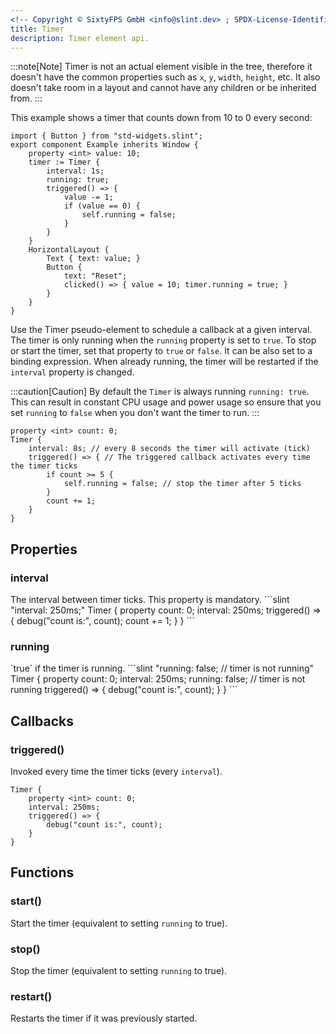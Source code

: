```yaml
---
<!-- Copyright © SixtyFPS GmbH <info@slint.dev> ; SPDX-License-Identifier: MIT -->
title: Timer
description: Timer element api.
---
```


:::note[Note]
Timer is not an actual element visible in the tree, therefore it doesn't have the common properties such as `x`, `y`, `width`, `height`, etc. It also doesn't take room in a layout and cannot have any children or be inherited from.
:::

This example shows a timer that counts down from 10 to 0 every second:

```slint playground
import { Button } from "std-widgets.slint";
export component Example inherits Window {
    property <int> value: 10;
    timer := Timer {
        interval: 1s;
        running: true;
        triggered() => {
            value -= 1;
            if (value == 0) {
                self.running = false;
            }
        }
    }
    HorizontalLayout {
        Text { text: value; }
        Button {
            text: "Reset";
            clicked() => { value = 10; timer.running = true; }
        }
    }
}
```



Use the Timer pseudo-element to schedule a callback at a given interval.
The timer is only running when the `running` property is set to `true`. To stop or start the timer, set that property to `true` or `false`.
It can be also set to a binding expression.
When already running, the timer will be restarted if the `interval` property is changed.

:::caution[Caution]
By default the `Timer` is always running `running: true`. This can result in constant CPU usage and
power usage so ensure that you set `running` to `false` when you don't want the timer to run.
:::

```slint
property <int> count: 0;
Timer {
    interval: 8s; // every 8 seconds the timer will activate (tick)
    triggered() => { // The triggered callback activates every time the timer ticks
        if count >= 5 {
            self.running = false; // stop the timer after 5 ticks
        }
        count += 1;
    }
}
```

## Properties

### interval
<SlintProperty propName="interval" typeName="duration">
The interval between timer ticks. This property is mandatory.
```slint "interval: 250ms;"
Timer {
    property <int> count: 0;
    interval: 250ms;
    triggered() => {
        debug("count is:", count);
        count += 1;
    }
}
```
</SlintProperty>

### running
<SlintProperty propName="running" typeName="bool" defaultValue="true">
`true` if the timer is running.
```slint "running: false; // timer is not running"
Timer {
    property <int> count: 0;
    interval: 250ms;
    running: false; // timer is not running
    triggered() => {
        debug("count is:", count);
    }
}
```
</SlintProperty>

## Callbacks

### triggered()
Invoked every time the timer ticks (every `interval`).
```slint {4-6}
Timer {
    property <int> count: 0;
    interval: 250ms;
    triggered() => {
        debug("count is:", count);
    }
}
```

## Functions

### start()
Start the timer (equivalent to setting `running` to true).

### stop()
Stop the timer (equivalent to setting `running` to true).

### restart()
Restarts the timer if it was previously started.